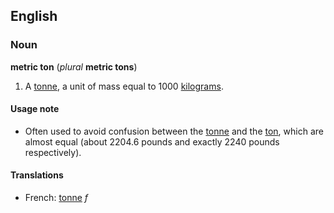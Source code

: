==English==
===Noun===
'''metric ton''' (''plural'' '''metric tons''')

#A [[tonne]], a unit of mass equal to 1000 [[kilogram]]s.

====Usage note====
*Often used to avoid confusion between the [[tonne]] and the [[ton]], which are almost equal (about 2204.6 pounds and exactly 2240 pounds respectively).

====Translations====
*French: [[tonne]] ''f''